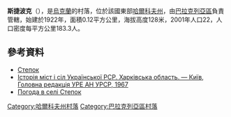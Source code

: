 {{coord|49|34|32|N|36|50|30|E|scale:100000_region:UA|display=title}}

'''斯捷波克'''（{{lang-uk|Степок}}），是[[烏克蘭|烏克蘭]]的村落，位於該國東部[[哈爾科夫州|哈爾科夫州]]，由[[巴拉克列亞區|巴拉克列亞區]]負責管轄，始建於1922年，面積0.12平方公里，海拔高度128米，2001年人口22，人口密度每平方公里183.3人。

==參考資料==
* [https://web.archive.org/web/20160422111859/http://w1.c1.rada.gov.ua/pls/z7502/A005?rdat1=19.09.2011&rf7571=32158 Степок]
* [https://archive.is/20121223003418/http://www.igsu.org.ua/Harkovskja.obl/Balaklejskij.rajon/JAkovenkovo.html Історія міст і сіл Української РСР. Харківська область. — Київ, Головна редакція УРЕ АН УРСР, 1967]
* [http://weather.in.ua/ua/har'kovskaja/28110 Погода в селі Степок] {{Wayback|url=http://weather.in.ua/ua/har%27kovskaja/28110 |date=20160323035403 }}

{{DEFAULTSORT:Червоний Степ}}
[[Category:哈爾科夫州村落|Category:哈爾科夫州村落]]
[[Category:巴拉克列亞區村落|Category:巴拉克列亞區村落]]


{{Kharkiv-geo-stub}}